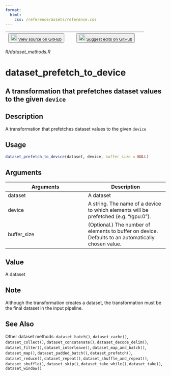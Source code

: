 ```yaml
---
format:
  html:
    css: /reference/assets/reference.css
---
```


| <button class="button"> ![](/reference/assets/GitHub-Mark-32px.png){width="20"} [View source on GitHub](https://github.com/rstudio/tfdatasets//blob/main/R/dataset_methods.R) </button> | <button class="button"> ![](/reference/assets/GitHub-Mark-32px.png){width="20"} [Suggest edits on GitHub](https://github.com/rstudio/tfdatasets//edit/main/R/dataset_methods.R) </button> |
|:------------------------------:|:--------------------------------------:|

*R/dataset_methods.R*

# dataset_prefetch_to_device

## A transformation that prefetches dataset values to the given `device`

## Description
A transformation that prefetches dataset values to the given `device`


## Usage
```r
dataset_prefetch_to_device(dataset, device, buffer_size = NULL) 
```

## Arguments
|Arguments|Description|
|---|---|
| dataset | A dataset |
| device | A string. The name of a device to which elements will be prefetched (e.g. "/gpu:0"). |
| buffer_size | (Optional.) The number of elements to buffer on device. Defaults to an automatically chosen value. |



## Value
A dataset 

## Note
Although the transformation creates a dataset, the transformation must be the final dataset in the input pipeline. 


## See Also
Other dataset methods:  `dataset_batch()`, `dataset_cache()`, `dataset_collect()`, `dataset_concatenate()`, `dataset_decode_delim()`, `dataset_filter()`, `dataset_interleave()`, `dataset_map_and_batch()`, `dataset_map()`, `dataset_padded_batch()`, `dataset_prefetch()`, `dataset_reduce()`, `dataset_repeat()`, `dataset_shuffle_and_repeat()`, `dataset_shuffle()`, `dataset_skip()`, `dataset_take_while()`, `dataset_take()`, `dataset_window()`

